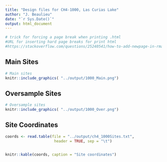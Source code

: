 ```yaml
---
title: "Design files for CH4-1000, Las Curias Lake"
author: "J. Beaulieu"
date: "`r Sys.Date()`"
output: html_document
---
```


```r
# trick for forcing a page break when printing .html
#URL for inserting hard page breaks for print html
#https://stackoverflow.com/questions/25240541/how-to-add-newpage-in-rmarkdown-in-a-smart-way
```


## Main Sites
```r
# Main sites
knitr::include_graphics( "../output/1000_Main.png")
```
<P style="page-break-before: always">
  
  

## Oversample Sites
```r
# Oversample sites
knitr::include_graphics( "../output/1000_Over.png")
```

<P style="page-break-before: always">
## Site Coordinates
```r

coords <- read.table(file = "../output/ch4_1000Sites.txt",
                      header = TRUE, sep = "\t")


knitr::kable(coords, caption = "Site coordinates")
```